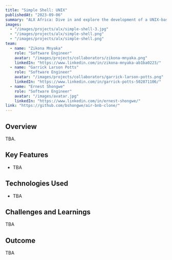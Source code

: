 ```yaml
---
title: "Simple Shell: UNIX"
publishedAt: "2023-09-06"
summary: "ALX Africa: Dive in and explore the development of a UNIX-based shell."
images:
  - "/images/projects/alx/simple-shell-3.jpg"
  - "/images/projects/alx/simple-shell.png"
  - "/images/projects/alx/simple-shell.png"
team:
  - name: "Zikona Mnyaka"
    role: "Software Engineer"
    avatar: "/images/projects/collaborators/zikona-mnyaka.png"
    linkedIn: "https://www.linkedin.com/in/zikona-mnyaka-ab1ba0223/"
  - name: "Garrick Larson Potts"
    role: "Software Engineer"
    avatar: "/images/projects/collaborators/garrick-larson-potts.png"
    linkedIn: "https://www.linkedin.com/in/garrick-potts-502871106/"
  - name: "Ernest Shongwe"
    role: "Software Engineer"
    avatar: "/images/avatar.jpg"
    linkedIn: "https://www.linkedin.com/in/ernest-shongwe/"
link: "https://github.com/bshongwe/air-bnb-clone/"
---
```


## Overview

TBA.

## Key Features

- TBA

## Technologies Used

- TBA

## Challenges and Learnings

TBA

## Outcome

TBA